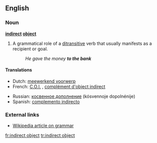 {{wikipedia}}
==English==
===Noun===
'''[[indirect]] [[object]]'''

#{{grammar}} A grammatical role of a [[ditransitive]] verb that usually manifests as a recipient or goal.
#: ''He gave the money '''to the bank'''''

====Translations====
{{top}}
* Dutch: [[meewerkend voorwerp]] {{n}}
* French: [[C.O.I.]] {{m}}, [[complément d'object indirect]] {{m}}
{{mid}}
*Russian: [[косвенное дополнение]] (kósvennoje dopolnénije) {{n}}
*Spanish: [[complemento indirecto]] {{m}}
{{bottom}}

===External links===
*[[w:grammar|Wikipedia article on grammar]]

[[fr:indirect object]]
[[tr:indirect object]]